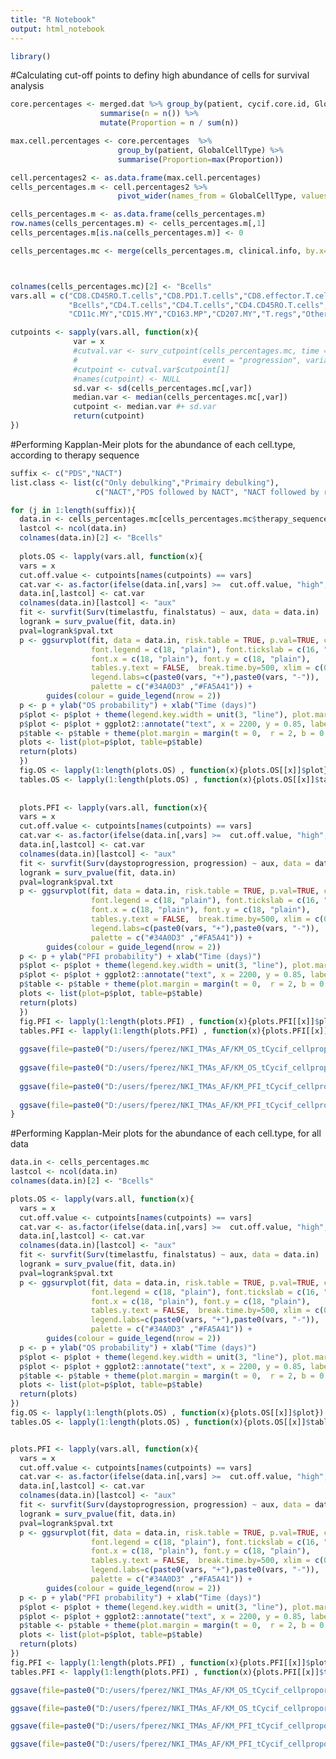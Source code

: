 ---
title: "R Notebook"
output: html_notebook
---

```{r}
library()

```



#Calculating cut-off points to definy high abundance of cells for survival analysis
```{r}
core.percentages <- merged.dat %>% group_by(patient, cycif.core.id, GlobalCellType) %>%
                    summarise(n = n()) %>%
                    mutate(Proportion = n / sum(n))

max.cell.percentages <- core.percentages  %>%
                        group_by(patient, GlobalCellType) %>%
                        summarise(Proportion=max(Proportion))

cell.percentages2 <- as.data.frame(max.cell.percentages)
cells_percentages.m <- cell.percentages2 %>% 
                        pivot_wider(names_from = GlobalCellType, values_from = Proportion)

cells_percentages.m <- as.data.frame(cells_percentages.m)
row.names(cells_percentages.m) <- cells_percentages.m[,1]
cells_percentages.m[is.na(cells_percentages.m)] <- 0

cells_percentages.mc <- merge(cells_percentages.m, clinical.info, by.x="patient", by.y="TnumberAVL")



colnames(cells_percentages.mc)[2] <- "Bcells"
vars.all = c("CD8.CD45RO.T.cells","CD8.PD1.T.cells","CD8.effector.T.cells",
             "Bcells","CD4.T.cells","CD4.T.cells","CD4.CD45RO.T.cells",
             "CD11c.MY","CD15.MY","CD163.MP","CD207.MY","T.regs","Other.MY")

cutpoints <- sapply(vars.all, function(x){
              var = x
              #cutval.var <- surv_cutpoint(cells_percentages.mc, time = "daystoprogression",
              #                            event = "progression", variables=var)
              #cutpoint <- cutval.var$cutpoint[1]
              #names(cutpoint) <- NULL
              sd.var <- sd(cells_percentages.mc[,var])
              median.var <- median(cells_percentages.mc[,var])
              cutpoint <- median.var #+ sd.var
              return(cutpoint)
})
```


#Performing Kapplan-Meir plots for the abundance of each cell.type, according to therapy sequence
```{r}
suffix <- c("PDS","NACT")
list.class <- list(c("Only debulking","Primairy debulking"),
                   c("NACT","PDS followed by NACT", "NACT followed by re-debulking"))

for (j in 1:length(suffix)){
  data.in <- cells_percentages.mc[cells_percentages.mc$therapy_sequence %in% list.class[[j]],]
  lastcol <- ncol(data.in)
  colnames(data.in)[2] <- "Bcells"
  
  plots.OS <- lapply(vars.all, function(x){
  vars = x
  cut.off.value <- cutpoints[names(cutpoints) == vars]
  cat.var <- as.factor(ifelse(data.in[,vars] >=  cut.off.value, "high","low"))
  data.in[,lastcol] <- cat.var
  colnames(data.in)[lastcol] <- "aux"
  fit <- survfit(Surv(timelastfu, finalstatus) ~ aux, data = data.in)
  logrank = surv_pvalue(fit, data.in)
  pval=logrank$pval.txt
  p <- ggsurvplot(fit, data = data.in, risk.table = TRUE, p.val=TRUE, conf.int = TRUE,
                  font.legend = c(18, "plain"), font.tickslab = c(16, "plain"),
                  font.x = c(18, "plain"), font.y = c(18, "plain"),
                  tables.y.text = FALSE,  break.time.by=500, xlim = c(0,2500),
                  legend.labs=c(paste0(vars, "+"),paste0(vars, "-")),
                  palette = c("#34A0D3" ,"#FA5A41")) + 
        guides(colour = guide_legend(nrow = 2))
  p <- p + ylab("OS probability") + xlab("Time (days)")
  p$plot <- p$plot + theme(legend.key.width = unit(3, "line"), plot.margin = margin(t = 0,  r = 2, b = 0, l = 2, unit = "cm"), legend.key.height = unit(1.5, "line"))
  p$plot <- p$plot + ggplot2::annotate("text", x = 2200, y = 0.85, label =pval, size = 5)
  p$table <- p$table + theme(plot.margin = margin(t = 0,  r = 2, b = 0, l = 2, unit = "cm"))
  plots <- list(plot=p$plot, table=p$table)
  return(plots)
  })
  fig.OS <- lapply(1:length(plots.OS) , function(x){plots.OS[[x]]$plot})
  tables.OS <- lapply(1:length(plots.OS) , function(x){plots.OS[[x]]$table})
  
  
  plots.PFI <- lapply(vars.all, function(x){
  vars = x
  cut.off.value <- cutpoints[names(cutpoints) == vars]
  cat.var <- as.factor(ifelse(data.in[,vars] >=  cut.off.value, "high","low"))
  data.in[,lastcol] <- cat.var
  colnames(data.in)[lastcol] <- "aux"
  fit <- survfit(Surv(daystoprogression, progression) ~ aux, data = data.in)
  logrank = surv_pvalue(fit, data.in)
  pval=logrank$pval.txt
  p <- ggsurvplot(fit, data = data.in, risk.table = TRUE, p.val=TRUE, conf.int = TRUE,
                  font.legend = c(18, "plain"), font.tickslab = c(16, "plain"),
                  font.x = c(18, "plain"), font.y = c(18, "plain"),
                  tables.y.text = FALSE,  break.time.by=500, xlim = c(0,2500),
                  legend.labs=c(paste0(vars, "+"),paste0(vars, "-")),
                  palette = c("#34A0D3" ,"#FA5A41")) + 
        guides(colour = guide_legend(nrow = 2))
  p <- p + ylab("PFI probability") + xlab("Time (days)")
  p$plot <- p$plot + theme(legend.key.width = unit(3, "line"), plot.margin = margin(t = 0,  r = 2, b = 0, l = 2, unit = "cm"), legend.key.height = unit(1.5, "line"))
  p$plot <- p$plot + ggplot2::annotate("text", x = 2200, y = 0.85, label =pval, size = 5)
  p$table <- p$table + theme(plot.margin = margin(t = 0,  r = 2, b = 0, l = 2, unit = "cm"))
  plots <- list(plot=p$plot, table=p$table)
  return(plots)
  })
  fig.PFI <- lapply(1:length(plots.PFI) , function(x){plots.PFI[[x]]$plot})
  tables.PFI <- lapply(1:length(plots.PFI) , function(x){plots.PFI[[x]]$table})
  
  ggsave(file=paste0("D:/users/fperez/NKI_TMAs_AF/KM_OS_tCycif_cellproportions",suffix[j], ".png"), arrangeGrob(grobs = fig.OS, ncol = 2), width = 28, height = 40, units = "cm")
  
  ggsave(file=paste0("D:/users/fperez/NKI_TMAs_AF/KM_OS_tCycif_cellproportions",suffix[j], "-table.png"), arrangeGrob(grobs = tables.OS, ncol = 2), width = 28, height = 40, units = "cm")
  
  ggsave(file=paste0("D:/users/fperez/NKI_TMAs_AF/KM_PFI_tCycif_cellproportions",suffix[j],".png"), arrangeGrob(grobs = fig.PFI, ncol = 2), width = 28, height = 40, units = "cm")
  
  ggsave(file=paste0("D:/users/fperez/NKI_TMAs_AF/KM_PFI_tCycif_cellproportions",suffix[j],"-table.png"), arrangeGrob(grobs = tables.PFI, ncol = 2), width = 28, height = 40, units = "cm")
}
```


#Performing Kapplan-Meir plots for the abundance of each cell.type, for all data
```{r}
data.in <- cells_percentages.mc
lastcol <- ncol(data.in)
colnames(data.in)[2] <- "Bcells"

plots.OS <- lapply(vars.all, function(x){
  vars = x
  cut.off.value <- cutpoints[names(cutpoints) == vars]
  cat.var <- as.factor(ifelse(data.in[,vars] >=  cut.off.value, "high","low"))
  data.in[,lastcol] <- cat.var
  colnames(data.in)[lastcol] <- "aux"
  fit <- survfit(Surv(timelastfu, finalstatus) ~ aux, data = data.in)
  logrank = surv_pvalue(fit, data.in)
  pval=logrank$pval.txt
  p <- ggsurvplot(fit, data = data.in, risk.table = TRUE, p.val=TRUE, conf.int = TRUE,
                  font.legend = c(18, "plain"), font.tickslab = c(16, "plain"),
                  font.x = c(18, "plain"), font.y = c(18, "plain"),
                  tables.y.text = FALSE,  break.time.by=500, xlim = c(0,2500),
                  legend.labs=c(paste0(vars, "+"),paste0(vars, "-")),
                  palette = c("#34A0D3" ,"#FA5A41")) + 
        guides(colour = guide_legend(nrow = 2))
  p <- p + ylab("OS probability") + xlab("Time (days)")
  p$plot <- p$plot + theme(legend.key.width = unit(3, "line"), plot.margin = margin(t = 0,  r = 2, b = 0, l = 2, unit = "cm"), legend.key.height = unit(1.5, "line"))
  p$plot <- p$plot + ggplot2::annotate("text", x = 2200, y = 0.85, label =pval, size = 5)
  p$table <- p$table + theme(plot.margin = margin(t = 0,  r = 2, b = 0, l = 2, unit = "cm"))
  plots <- list(plot=p$plot, table=p$table)
  return(plots)
})
fig.OS <- lapply(1:length(plots.OS) , function(x){plots.OS[[x]]$plot})
tables.OS <- lapply(1:length(plots.OS) , function(x){plots.OS[[x]]$table})


plots.PFI <- lapply(vars.all, function(x){
  vars = x
  cut.off.value <- cutpoints[names(cutpoints) == vars]
  cat.var <- as.factor(ifelse(data.in[,vars] >=  cut.off.value, "high","low"))
  data.in[,lastcol] <- cat.var
  colnames(data.in)[lastcol] <- "aux"
  fit <- survfit(Surv(daystoprogression, progression) ~ aux, data = data.in)
  logrank = surv_pvalue(fit, data.in)
  pval=logrank$pval.txt
  p <- ggsurvplot(fit, data = data.in, risk.table = TRUE, p.val=TRUE, conf.int = TRUE,
                  font.legend = c(18, "plain"), font.tickslab = c(16, "plain"),
                  font.x = c(18, "plain"), font.y = c(18, "plain"),
                  tables.y.text = FALSE,  break.time.by=500, xlim = c(0,2500),
                  legend.labs=c(paste0(vars, "+"),paste0(vars, "-")),
                  palette = c("#34A0D3" ,"#FA5A41")) + 
        guides(colour = guide_legend(nrow = 2))
  p <- p + ylab("PFI probability") + xlab("Time (days)")
  p$plot <- p$plot + theme(legend.key.width = unit(3, "line"), plot.margin = margin(t = 0,  r = 2, b = 0, l = 2, unit = "cm"), legend.key.height = unit(1.5, "line"))
  p$plot <- p$plot + ggplot2::annotate("text", x = 2200, y = 0.85, label =pval, size = 5)
  p$table <- p$table + theme(plot.margin = margin(t = 0,  r = 2, b = 0, l = 2, unit = "cm"))
  plots <- list(plot=p$plot, table=p$table)
  return(plots)
})
fig.PFI <- lapply(1:length(plots.PFI) , function(x){plots.PFI[[x]]$plot})
tables.PFI <- lapply(1:length(plots.PFI) , function(x){plots.PFI[[x]]$table})

ggsave(file=paste0("D:/users/fperez/NKI_TMAs_AF/KM_OS_tCycif_cellproportions","ALL", ".png"), arrangeGrob(grobs = fig.OS, ncol = 2), width = 28, height = 40, units = "cm")

ggsave(file=paste0("D:/users/fperez/NKI_TMAs_AF/KM_OS_tCycif_cellproportions","ALL", "-table.png"), arrangeGrob(grobs = tables.OS, ncol = 2), width = 28, height = 40, units = "cm")

ggsave(file=paste0("D:/users/fperez/NKI_TMAs_AF/KM_PFI_tCycif_cellproportions","ALL",".png"), arrangeGrob(grobs = fig.PFI, ncol = 2), width = 28, height = 40, units = "cm")

ggsave(file=paste0("D:/users/fperez/NKI_TMAs_AF/KM_PFI_tCycif_cellproportions","ALL","-table.png"), arrangeGrob(grobs = tables.PFI, ncol = 2), width = 28, height = 40, units = "cm")

```
